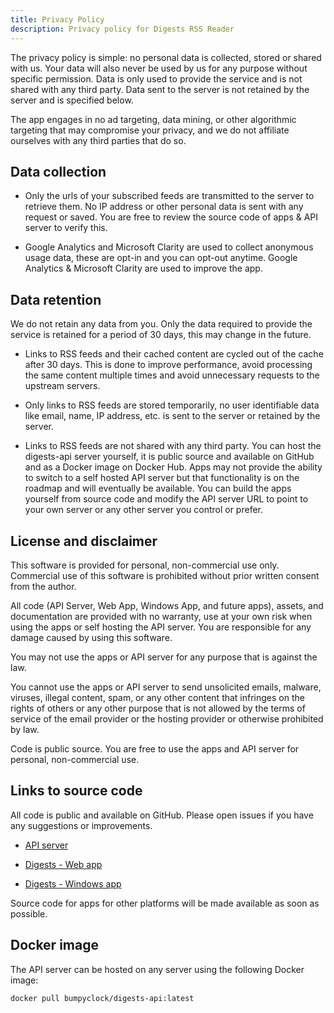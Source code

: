 ```yaml
---
title: Privacy Policy
description: Privacy policy for Digests RSS Reader
---
```

The privacy policy is simple: no personal data is collected, stored or shared with us. Your data will also never be used by us for any purpose without specific permission. Data is only used to provide the service and is not shared with any third party. Data sent to the server is not retained by the server and is specified below.

The app engages in no ad targeting, data mining, or other algorithmic targeting that may compromise your privacy, and we do not affiliate ourselves with any third parties that do so.

## Data collection

- Only the urls of your subscribed feeds are transmitted to the server to retrieve them. No IP address or other personal data is sent with any request or saved. You are free to review the source code of apps & API server to verify this. 

- Google Analytics and Microsoft Clarity are used to collect anonymous usage data, these are opt-in and you can opt-out anytime. Google Analytics & Microsoft Clarity are used to improve the app.

## Data retention

We do not retain any data from you. Only the data required to provide the service is retained for a period of 30 days, this may change in the future. 

- Links to RSS feeds and their cached content are cycled out of the cache after 30 days. This is done to improve performance, avoid processing the same content multiple times and avoid unnecessary requests to the upstream servers. 

- Only links to RSS feeds are stored temporarily, no user identifiable data like email, name, IP address, etc. is sent to the server or retained by the server. 

- Links to RSS feeds are not shared with any third party. You can host the digests-api server yourself, it is public source and available on GitHub and as a Docker image on Docker Hub. Apps may not provide the ability to switch to a self hosted API server but that functionality is on the roadmap and will eventually be available. You can build the apps yourself from source code and modify the API server URL to point to your own server or any other server you control or prefer.

## License and disclaimer

This software is provided for personal, non-commercial use only. Commercial use of this software is prohibited without prior written consent from the author.

All code (API Server, Web App, Windows App, and future apps), assets, and documentation are provided with no warranty, use at your own risk when using the apps or self hosting the API server. You are responsible for any damage caused by using this software.

You may not use the apps or API server for any purpose that is against the law.

You cannot use the apps or API server to send unsolicited emails, malware, viruses, illegal content, spam, or any other content that infringes on the rights of others or any other purpose that is not allowed by the terms of service of the email provider or the hosting provider or otherwise prohibited by law.

Code is public source. You are free to use the apps and API server for personal, non-commercial use.


## Links to source code

All code is public and available on GitHub. Please open issues if you have any suggestions or improvements.


- [API server](https://github.com/BumpyClock/digests-api)

- [Digests - Web app](https://github.com/BumpyClock/digests-web)

- [Digests - Windows app](https://github.com/BumpyClock/Digests-Windows)

Source code for apps for other platforms will be made available as soon as possible.

## Docker image

The API server can be hosted on any server using the following Docker image:
```bash
docker pull bumpyclock/digests-api:latest
```